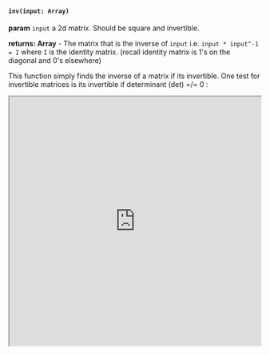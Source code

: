 

#### `inv(input: Array)`

**param** `input` a 2d matrix. Should be square and invertible. 

**returns: Array** - The matrix that is the inverse of `input` i.e. `input * input^-1 = I` where `I` is the identity matrix. (recall identity matrix is 1's on the diagonal and 0's elsewhere)

This function simply finds the inverse of a matrix if its invertible. One test for invertible matrices is its invertible if determinant (det) =/= 0 : 

<Bleed full>
<iframe src="https://hhlab.dev/?code=*import%20math%3Ainv%0A*import%20math%3Adet%0A%0Alet%20a%20%3D%20new%20Mat(%5B%5B2%2C3%2C4%5D%2C%5B2%2C1%2C3%5D%2C%5B2%2C0%2C5%5D%5D)%0A%0Aprint('a%20%3D%20'%2Ba)%0A%0Aprint('Note%20that%20the%20determinant%20is%20'%2Bdet(a))%0A%0A%2F%2FSince%20it's%20non-zero%20and%20square%20it%20will%20be%20invertible%20%3A%20%0A%0Alet%20a_inverse%20%3D%20inv(a)%0A%0Aprint(%22inverse%20of%20a%20%3D%20%22%2Ba_inverse)%3B%0A%0A%2F%2FTry%20it%20with%20a%20matrix%20where%20the%20determinant%20is%20zero!&auto_run=true"
    width="100%"
    height="500px">
  </iframe>
</Bleed>